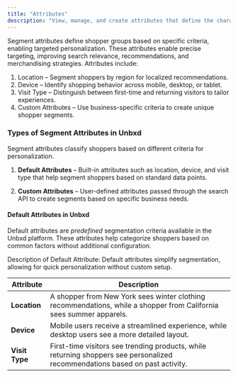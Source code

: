 ```yaml
---
title: "Attributes"
description: "View, manage, and create attributes that define the characteristics of your user."
---
```


Segment attributes define shopper groups based on specific criteria, enabling targeted personalization. These attributes enable precise targeting, improving search relevance, recommendations, and merchandising strategies.
Attributes include:

1. Location – Segment shoppers by region for localized recommendations.
2. Device – Identify shopping behavior across mobile, desktop, or tablet.
3. Visit Type – Distinguish between first-time and returning visitors to tailor experiences.
4. Custom Attributes – Use business-specific criteria to create unique shopper segments.

### Types of Segment Attributes in Unbxd

Segment attributes classify shoppers based on different criteria for personalization.

1. **Default Attributes** – Built-in attributes such as location, device, and visit type that help segment shoppers based on standard data points.

2. **Custom Attributes** – User-defined attributes passed through the search API to create segments based on specific business needs.

#### Default Attributes in Unbxd

Default attributes are _predefined_ segmentation criteria available in the Unbxd platform. These attributes help categorize shoppers based on common factors without additional configuration.

Description of Default Attribute: Default attributes simplify segmentation, allowing for quick personalization without custom setup.

| Attribute      | Description                                                                                                                  |
| -------------- | ---------------------------------------------------------------------------------------------------------------------------- |
| **Location**   | A shopper from New York sees winter clothing recommendations, while a shopper from California sees summer apparels.          |
| **Device**     | Mobile users receive a streamlined experience, while desktop users see a more detailed layout.                               |
| **Visit Type** | First-time visitors see trending products, while returning shoppers see personalized recommendations based on past activity. |